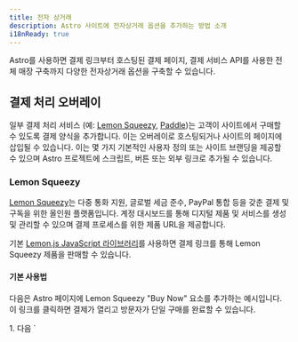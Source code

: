 ```yaml
---
title: 전자 상거래
description: Astro 사이트에 전자상거래 옵션을 추가하는 방법 소개
i18nReady: true
---
```


Astro를 사용하면 결제 링크부터 호스팅된 결제 페이지, 결제 서비스 API를 사용한 전체 매장 구축까지 다양한 전자상거래 옵션을 구축할 수 있습니다.

## 결제 처리 오버레이

일부 결제 처리 서비스 (예: [Lemon Squeezy](#lemon-squeezy), [Paddle](#paddle))는 고객이 사이트에서 구매할 수 있도록 결제 양식을 추가합니다. 이는 오버레이로 호스팅되거나 사이트의 페이지에 삽입될 수 있습니다. 이는 몇 가지 기본적인 사용자 정의 또는 사이트 브랜딩을 제공할 수 있으며 Astro 프로젝트에 스크립트, 버튼 또는 외부 링크로 추가될 수 있습니다.

### Lemon Squeezy

[Lemon Squeezy](https://www.lemonsqueezy.com/)는 다중 통화 지원, 글로벌 세금 준수, PayPal 통합 등을 갖춘 결제 및 구독을 위한 올인원 플랫폼입니다. 계정 대시보드를 통해 디지털 제품 및 서비스를 생성 및 관리할 수 있으며 결제 프로세스를 위한 제품 URL을 제공합니다.

기본 [Lemon.js JavaScript 라이브러리](https://docs.lemonsqueezy.com/help/lemonjs/what-is-lemonjs)를 사용하면 결제 링크를 통해 Lemon Squeezy 제품을 판매할 수 있습니다.

#### 기본 사용법

다음은 Astro 페이지에 Lemon Squeezy "Buy Now" 요소를 추가하는 예시입니다. 이 링크를 클릭하면 결제가 열리고 방문자가 단일 구매를 완료할 수 있습니다.

<Steps>
1. 다음 `<script>` 태그를 페이지의 `head` 또는 `body`에 추가하세요.

    ```html title="src/pages/my-product-page.astro"
    <script src="https://app.lemonsqueezy.com/js/lemon.js" defer></script>
    ```

2. 제품 URL로 연결되는 페이지에 앵커 태그를 만듭니다. 클릭 시 결제 오버레이를 열려면 `lemonsqueezy-button` 클래스를 포함하세요.

    ```html title="src/pages/my-product-page.astro"
    <a class="lemonsqueezy-button" href="https://demo.lemonsqueezy.com/checkout/...">
      Buy Now
    </a>
    ```
</Steps>

#### Lemon.js

또한 Lemon.js는 [프로그래밍 방식으로 오버레이 열기](https://docs.lemonsqueezy.com/help/lemonjs/opening-overlays) 및 [오버레이 이벤트 처리](https://docs.lemonsqueezy.com/help/lemonjs/handling-events)와 같은 추가 동작을 제공합니다.

<ReadMore> 자세한 내용은 [Lemon Squeezy 개발자 시작 가이드](https://docs.lemonsqueezy.com/guides/developer-guide)를 읽어보세요.</ReadMore>

### Paddle

[Paddle](https://www.paddle.com/)은 디지털 제품 및 서비스에 대한 결제 솔루션입니다. 오버레이 또는 인라인 체크아웃을 통해 결제, 세금 및 구독 관리를 처리합니다.

[Paddle.js](https://developer.paddle.com/paddlejs/overview)는 Paddle을 사용하여 풍부하고 통합된 구독 결제 환경을 구축할 수 있는 경량 JavaScript 라이브러리입니다.

#### 기본 사용법

다음은 Astro 페이지에 Paddle "Buy Now" 요소를 추가하는 예시입니다. 이 링크를 클릭하면 결제가 열리고 방문자가 단일 구매를 완료할 수 있습니다.

기본 결제 링크 도메인 (자신의 웹사이트)이 Paddle에 의해 승인되면 HTML 데이터 속성을 사용하여 페이지의 모든 요소를 결제 오버레이에 대한 트리거로 전환할 수 있습니다.

<Steps>
1. 페이지의 `head` 또는 `body`에 다음 두 개의 `<script>` 태그를 추가하세요.

    ```html title="src/pages/my-product-page.astro"
    <script src="https://cdn.paddle.com/paddle/v2/paddle.js"></script>
    <script type="text/javascript">
      Paddle.Setup({ 
        token: '7d279f61a3499fed520f7cd8c08' // 클라이언트 측 토큰으로 대체
      });
    </script>
    ```

2. `paddle_button` 클래스를 추가하여 페이지의 모든 요소를 Paddle Checkout 버튼으로 전환하세요.

    ```html title="src/pages/my-product-page.astro"
    <a href="#" class="paddle_button">Buy Now</a>
    ```

3. 제품의 Paddle `priceId` 및 `quantity`을 지정하려면 `data-items` 속성을 추가하세요. [지원되는 HTML 데이터 속성](https://developer.paddle.com/paddlejs/html-data-attributes)을 선택적으로 추가하여 데이터를 미리 채우거나 결제 성공을 처리하거나 버튼 및 결제 오버레이 스타일을 지정할 수도 있습니다.

    ```html title="src/pages/my-product-page.astro"
    <a 
      href="#"
      class="paddle_button"
      data-display-mode="overlay"
      data-theme="light"
      data-locale="en"
      data-success-url="https://example.com/thankyou"
      data-items='[
        {
          "priceId": "pri_01gs59hve0hrz6nyybj56z04eq", 
          "quantity": 1
        }
      ]'
    >
      Buy now
    </a>
    ```
</Steps>

#### Paddle.js

HTML 데이터 속성을 전달하는 대신 JavaScript를 사용하여 결제 오버레이로 데이터를 보내 여러 속성과 더 많은 사용자 정의를 전달할 수 있습니다. 인라인 체크아웃을 사용하여 업그레이드 워크플로를 생성할 수도 있습니다.

<ReadMore>[Paddle.js를 사용한 인라인 체크아웃 구축](https://developer.paddle.com/build/checkout/build-branded-inline-checkout)에 대해 자세히 알아보세요.</ReadMore>

## 모든 기능을 갖춘 전자 상거래 솔루션

사이트의 쇼핑 카트 및 결제 프로세스에 대한 추가 사용자 정의를 위해 더 완전한 기능을 갖춘 금융 서비스 제공업체 (예: [Snipcart](#snipcart))를 Astro 프로젝트에 연결할 수 있습니다. 이러한 전자 상거래 플랫폼은 사용자 계정 관리, 개인화, 재고 및 분석을 위해 다른 제3자 서비스와 통합될 수도 있습니다.

### Snipcart

[Snipcart](https://snipcart.com/)는 개발자 중심의 강력한 HTML/JavaScript 쇼핑 카트 플랫폼입니다.

또한 Snipcart를 사용하면 쇼핑 공급자와 같은 제3자 서비스와 통합하고, 쇼핑 카트와 다른 시스템 간의 고급 전자 상거래 통합을 위한 웹후크를 활성화하고, 여러 결제 게이트웨이 (예: Stripe, Paypal 및 Square) 중에서 선택하고, 이메일을 맞춤 설정할 수 있습니다. 템플릿을 제공하며 라이브 테스트 환경도 제공합니다.

:::tip
대신 사전 구축된 Snipcart 솔루션을 원하시나요? 선택적인 디자인 시스템을 포함하여 모든 기능을 갖춘 Astro 커뮤니티 템플릿인 [`astro-snipcart`](https://astro-snipcart.vercel.app/)를 확인하세요. 기존 Snipcart 계정과 통합할 수 있습니다.
:::

#### 기본 사용법

다음은 Snipcart 체크아웃을 구성하고 Astro 페이지에 "Add to cart" 및 "Check out now" 버튼 요소를 추가하는 예시입니다. 이렇게 하면 방문자가 결제 페이지로 즉시 이동하지 않고도 장바구니에 제품을 추가할 수 있습니다.

<ReadMore>Snipcart 스토어 설정을 포함한 전체 지침은 [Snipcart 설치 문서](https://docs.snipcart.com/v3/setup/installation)를 참조하세요.</ReadMore>

<Steps>
1. [Snipcart 설치 지침에 나와있는 대로](https://docs.snipcart.com/v3/setup/installation) 페이지의 `<body>` 요소 뒤에 스크립트를 추가하세요.

    ```html title="src/pages/my-product-page.astro"
    <body></body>
    <script>
      window.SnipcartSettings = {
        publicApiKey: "YOUR_API_KEY",
        loadStrategy: "on-user-interaction",
      };

      (function()...); // Snipcart 문서를 참조하세요.
    </script>
    ```

2. [사용 가능한 Snipcart 설정](https://docs.snipcart.com/v3/setup/installation#settings)을 사용하여 `window.SnipcartSettings`를 맞춤설정하여 장바구니의 동작과 모양을 제어하세요.

    ```html title="src/pages/my-product-page.astro"
    <script>
      window.SnipcartSettings = {
        publicApiKey: "YOUR_API_KEY",
        loadStrategy: "manual",
        version: "3.7.1",
        addProductBehavior: "none",
        modalStyle: "side",
      };

      (function()...); // Snipcart 문서를 참조하세요.
    </script>
    ```

3. 클릭 시 장바구니에 항목을 추가하려면 `<button>`과 같은 HTML 요소에 `class="snipcart-add-item"`을 추가하세요. 또한 가격, 설명, 선택 필드 등 [일반적인 Snipcart 제품 속성](https://docs.snipcart.com/v3/setup/products)에 대한 기타 데이터 요소도 포함하세요.

    ```html title="src/pages/my-product-page.astro"
    <button
      class="snipcart-add-item"
      data-item-id="astro-print"
      data-item-price="39.99"
      data-item-description="A framed print of the Astro logo."
      data-item-image="/assets/images/astro-print.jpg"
      data-item-name="Astro Print"
      data-item-custom1-name="Frame color"
      data-item-custom1-options="Brown|Silver[+10.00]|Gold[+20.00]"
      data-item-custom2-name="Delivery instructions"
      data-item-custom2-type="textarea"
    >
      Add to cart
    </button>
    ```

4. `snipcart-checkout` 클래스와 함께 Snipcart 체크아웃 버튼을 추가하여 카트를 열고 손님이 체크아웃 모달로 구매를 완료할 수 있도록 하세요.

    ```html title="src/pages/my-product-page.astro"
    <button class="snipcart-checkout">Click here to checkout</button>
    ```
</Steps>

#### Snipcart JavaScript SDK

[Snipcart JavaScript SDK](https://docs.snipcart.com/v3/sdk/basics)를 사용하면 Snipcart 카트를 프로그래밍 방식으로 구성, 사용자 정의 및 관리할 수 있습니다.

이를 통해 다음과 같은 작업을 수행할 수 있습니다.

- 현재 Snipcart 세션에 대한 관련 정보를 검색하고 카트에 특정 작업을 적용합니다.
- 들어오는 이벤트를 수신하고 콜백을 동적으로 트리거합니다.
- 상태 변경을 수신하고 카트 상태의 전체 스냅샷을 수신합니다.

<ReadMore>Snipcart를 Astro 프로젝트와 통합하는 모든 옵션에 대한 자세한 내용은 [Snipcart 문서](https://docs.snipcart.com/v3/)를 참조하세요.</ReadMore>

#### `astro-snipcart`

Snipcart 사용을 단순화할 수 있는 두 개의 `astro-snipcart` 커뮤니티 패키지가 있습니다.

- [`@lloydjatkinson/astro-snipcart` Astro 템플릿](https://astro-snipcart.vercel.app/): 이 Astro 템플릿에는 즉시 사용 가능한 완전한 전자 상거래 솔루션을 위한 선택적 디자인 시스템이 포함되어 있습니다. Snipcart API와 상호 작용할 수 있는 편리한 Astro 기본 방법인 [`astro-snipcart`를 구축한 동기](https://astro-snipcart.vercel.app/motivation)를 포함한 광범위한 자체 문서 사이트에서 자세히 알아보세요.

- [`@Adammatthiesen/astro-snipcart` 통합](https://github.com/Adammatthiesen/astro-snipcart): 이 통합은 `astro-snipcart` 테마에서 크게 영감을 받았으며 제품 생성, 카트 제어 등을 위해 기존 Astro 프로젝트에 추가할 수 있는 Astro 컴포넌트 (또는 Vue 컴포넌트)를 제공합니다. 자세한 내용은 [전체 튜토리얼](https://matthiesen.xyz/blog/getting-started-with-my-astro-snipcart-addon)을 참조하세요.

## 커뮤니티 자료

- [실습 경험: Astro로 구축하는 전자상거래 매장?](https://crystallize.com/blog/building-ecommerce-with-astro)
- [Astro를 사용하여 Stripe 결제 처리하기](https://zellwk.com/blog/stripe-astro-recipe/)